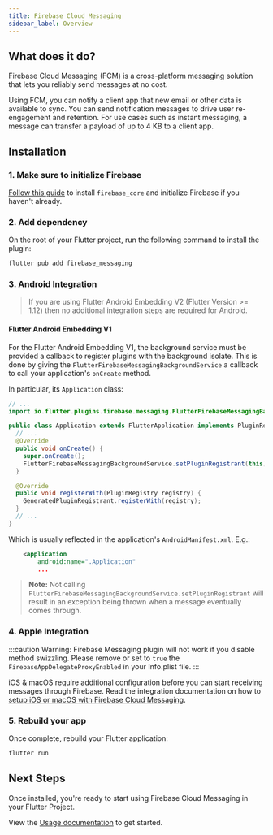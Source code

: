 ```yaml
---
title: Firebase Cloud Messaging
sidebar_label: Overview
---
```


## What does it do?

Firebase Cloud Messaging (FCM) is a cross-platform messaging solution that lets you reliably send messages at no cost.

Using FCM, you can notify a client app that new email or other data is available to sync. You can send notification
messages to drive user re-engagement and retention. For use cases such as instant messaging, a message can transfer
a payload of up to 4 KB to a client app.

<YouTube id="sioEY4tWmLI" />

## Installation

### 1. Make sure to initialize Firebase

[Follow this guide](../overview.mdx) to install `firebase_core` and initialize Firebase if you haven't already.

### 2. Add dependency

On the root of your Flutter project, run the following command to install the plugin:

```bash {5}
flutter pub add firebase_messaging
```

### 3. Android Integration

> If you are using Flutter Android Embedding V2 (Flutter Version >= 1.12) then no additional integration steps are required for Android.

#### Flutter Android Embedding V1

For the Flutter Android Embedding V1, the background service must be provided a callback to register plugins with the
background isolate. This is done by giving the `FlutterFirebaseMessagingBackgroundService` a callback to call your
application's `onCreate` method.

In particular, its `Application` class:

```java {2,9}
// ...
import io.flutter.plugins.firebase.messaging.FlutterFirebaseMessagingBackgroundService;

public class Application extends FlutterApplication implements PluginRegistrantCallback {
  // ...
  @Override
  public void onCreate() {
    super.onCreate();
    FlutterFirebaseMessagingBackgroundService.setPluginRegistrant(this);
  }

  @Override
  public void registerWith(PluginRegistry registry) {
    GeneratedPluginRegistrant.registerWith(registry);
  }
  // ...
}
```

Which is usually reflected in the application's `AndroidManifest.xml`. E.g.:

```xml {2}
    <application
        android:name=".Application"
        ...
```

> **Note:** Not calling `FlutterFirebaseMessagingBackgroundService.setPluginRegistrant` will result in an exception being
> thrown when a message eventually comes through.

### 4. Apple Integration

:::caution
Warning: Firebase Messaging plugin will not work if you disable method swizzling. Please remove or set to `true` the `FirebaseAppDelegateProxyEnabled` in your Info.plist file.
:::

iOS & macOS require additional configuration before you can start receiving messages through Firebase.
Read the integration documentation on how to [setup iOS or macOS with Firebase Cloud Messaging](messaging/apple-integration.mdx).

### 5. Rebuild your app

Once complete, rebuild your Flutter application:

```bash
flutter run
```

## Next Steps

Once installed, you're ready to start using Firebase Cloud Messaging in your Flutter Project.

View the [Usage documentation](usage.mdx) to get started.
